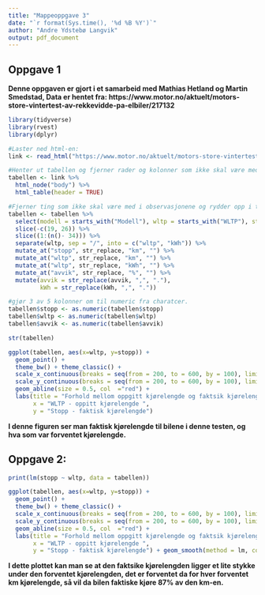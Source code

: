 ```yaml
---
title: "Mappeoppgave 3"
date: "`r format(Sys.time(), '%d %B %Y')`"
author: "Andre Ydstebø Langvik"
output: pdf_document
---
```


## Oppgave 1

**Denne oppgaven er gjort i et samarbeid med Mathias Hetland og Martin Smedstad, Data er hentet fra: https://www.motor.no/aktuelt/motors-store-vintertest-av-rekkevidde-pa-elbiler/217132**


```r
library(tidyverse)
library(rvest)
library(dplyr)

#Laster ned html-en:
link <- read_html("https://www.motor.no/aktuelt/motors-store-vintertest-av-rekkevidde-pa-elbiler/217132")

#Henter ut tabellen og fjerner rader og kolonner som ikke skal være med, og verdier uten tall:
tabellen <- link %>% 
  html_node("body") %>% 
  html_table(header = TRUE) 
```


```r
#Fjerner ting som ikke skal være med i observasjonene og rydder opp i tabellen: 
tabellen <- tabellen %>% 
  select(modell = starts_with("Modell"), wltp = starts_with("WLTP"), stopp = STOPP, avvik = Avvik) %>% 
  slice(-c(19, 26)) %>% 
  slice((1:(n()- 34))) %>% 
  separate(wltp, sep = "/", into = c("wltp", "kWh")) %>% 
  mutate_at("stopp", str_replace, "km", "") %>% 
  mutate_at("wltp", str_replace, "km", "") %>% 
  mutate_at("wltp", str_replace, "kWh", "") %>% 
  mutate_at("avvik", str_replace, "%", "") %>%
  mutate(avvik = str_replace(avvik, ",", "."), 
         kWh = str_replace(kWh, ",", "."))

#gjør 3 av 5 kolonner om til numeric fra charatcer. 
tabellen$stopp <- as.numeric(tabellen$stopp)
tabellen$wltp <- as.numeric(tabellen$wltp)
tabellen$avvik <- as.numeric(tabellen$avvik)

str(tabellen)
```

```r

ggplot(tabellen, aes(x=wltp, y=stopp)) + 
  geom_point() + 
  theme_bw() + theme_classic() +   
  scale_x_continuous(breaks = seq(from = 200, to = 600, by = 100), limits = c(200, 600)) +
  scale_y_continuous(breaks = seq(from = 200, to = 600, by = 100), limits = c(200, 600)) + 
  geom_abline(size = 0.5, col  ="red") + 
  labs(title = "Forhold mellom oppgitt kjørelengde og faktsik kjørelengde", 
       x = "WLTP - oppitt kjørelengde ", 
       y = "Stopp - faktisk kjørelengde")

```

**I denne figuren ser man faktisk kjørelengde til bilene i denne testen, og hva som var forventet kjørelengde.**




## Oppgave 2:

```r
print(lm(stopp ~ wltp, data = tabellen))
```


```r
ggplot(tabellen, aes(x=wltp, y=stopp)) + 
  geom_point() + 
  theme_bw() + theme_classic() +   
  scale_x_continuous(breaks = seq(from = 200, to = 600, by = 100), limits = c(200, 600)) +
  scale_y_continuous(breaks = seq(from = 200, to = 600, by = 100), limits = c(200, 600)) + 
  geom_abline(size = 0.5, col  ="red") + 
  labs(title = "Forhold mellom oppgitt kjørelengde og faktsik kjørelengde \n - med en linærregrisjon", 
       x = "WLTP - oppitt kjørelengde ", 
       y = "Stopp - faktisk kjørelengde") + geom_smooth(method = lm, color = "red")

```

**I dette plottet kan man se at den faktsike kjørelengden ligger et lite stykke under den forventet kjørelengden, det er forventet da for hver forventet km kjørelengde, så vil da bilen faktiske kjøre 87% av den km-en.**